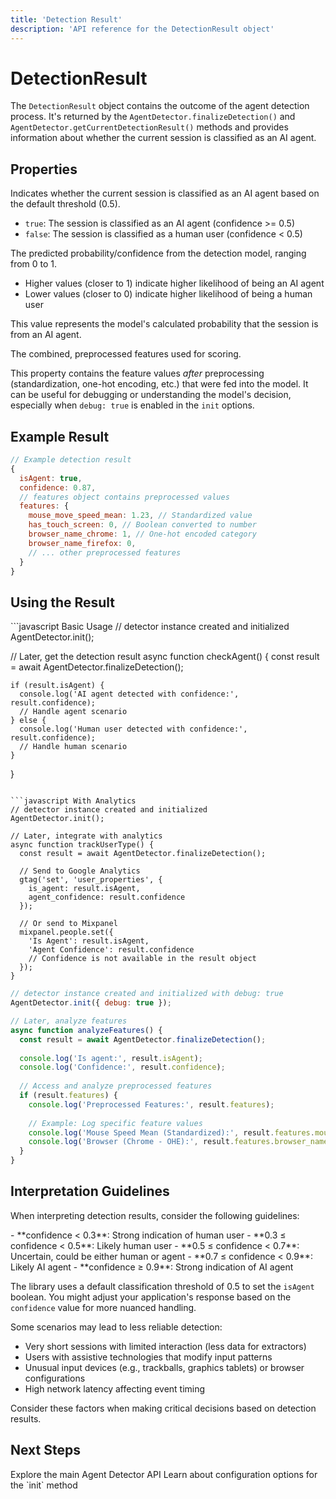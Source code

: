 ```yaml
---
title: 'Detection Result'
description: 'API reference for the DetectionResult object'
---
```


# DetectionResult

The `DetectionResult` object contains the outcome of the agent detection process. It's returned by the `AgentDetector.finalizeDetection()` and `AgentDetector.getCurrentDetectionResult()` methods and provides information about whether the current session is classified as an AI agent.

## Properties

<ResponseField name="isAgent" type="boolean" required>
  Indicates whether the current session is classified as an AI agent based on the default threshold (0.5).
  
  - `true`: The session is classified as an AI agent (confidence >= 0.5)
  - `false`: The session is classified as a human user (confidence < 0.5)
</ResponseField>

<ResponseField name="confidence" type="number" required>
  The predicted probability/confidence from the detection model, ranging from 0 to 1.
  
  - Higher values (closer to 1) indicate higher likelihood of being an AI agent
  - Lower values (closer to 0) indicate higher likelihood of being a human user
  
  This value represents the model's calculated probability that the session is from an AI agent.
</ResponseField>

<ResponseField name="features" type="Record<string, any>" optional>
  The combined, preprocessed features used for scoring.
  
  This property contains the feature values *after* preprocessing (standardization, one-hot encoding, etc.) that were fed into the model.
  It can be useful for debugging or understanding the model's decision, especially when `debug: true` is enabled in the `init` options.
</ResponseField>

## Example Result

```javascript
// Example detection result
{
  isAgent: true,
  confidence: 0.87,
  // features object contains preprocessed values
  features: {
    mouse_move_speed_mean: 1.23, // Standardized value
    has_touch_screen: 0, // Boolean converted to number
    browser_name_chrome: 1, // One-hot encoded category
    browser_name_firefox: 0,
    // ... other preprocessed features
  }
}
```

## Using the Result

<CodeGroup>
  ```javascript Basic Usage
  // detector instance created and initialized
  AgentDetector.init();
  
  // Later, get the detection result
  async function checkAgent() {
    const result = await AgentDetector.finalizeDetection();
    
    if (result.isAgent) {
      console.log('AI agent detected with confidence:', result.confidence);
      // Handle agent scenario
    } else {
      console.log('Human user detected with confidence:', result.confidence);
      // Handle human scenario
    }
  }
  ```
  
  ```javascript With Analytics
  // detector instance created and initialized
  AgentDetector.init();
  
  // Later, integrate with analytics
  async function trackUserType() {
    const result = await AgentDetector.finalizeDetection();
    
    // Send to Google Analytics
    gtag('set', 'user_properties', {
      is_agent: result.isAgent,
      agent_confidence: result.confidence
    });
    
    // Or send to Mixpanel
    mixpanel.people.set({
      'Is Agent': result.isAgent,
      'Agent Confidence': result.confidence
      // Confidence is not available in the result object
    });
  }
  ```
  
  ```javascript Debug Features
  // detector instance created and initialized with debug: true
  AgentDetector.init({ debug: true });
  
  // Later, analyze features
  async function analyzeFeatures() {
    const result = await AgentDetector.finalizeDetection();
    
    console.log('Is agent:', result.isAgent);
    console.log('Confidence:', result.confidence);
    
    // Access and analyze preprocessed features
    if (result.features) {
      console.log('Preprocessed Features:', result.features);
      
      // Example: Log specific feature values
      console.log('Mouse Speed Mean (Standardized):', result.features.mouse_move_speed_mean);
      console.log('Browser (Chrome - OHE):', result.features.browser_name_chrome);
    }
  }
  ```
</CodeGroup>

## Interpretation Guidelines

When interpreting detection results, consider the following guidelines:

<Accordion title="Confidence Thresholds">
  - **confidence < 0.3**: Strong indication of human user
  - **0.3 ≤ confidence < 0.5**: Likely human user
  - **0.5 ≤ confidence < 0.7**: Uncertain, could be either human or agent
  - **0.7 ≤ confidence < 0.9**: Likely AI agent
  - **confidence ≥ 0.9**: Strong indication of AI agent
  
  The library uses a default classification threshold of 0.5 to set the `isAgent` boolean. You might adjust your application's response based on the `confidence` value for more nuanced handling.
</Accordion>

<Accordion title="Edge Cases">
  Some scenarios may lead to less reliable detection:
  
  - Very short sessions with limited interaction (less data for extractors)
  - Users with assistive technologies that modify input patterns
  - Unusual input devices (e.g., trackballs, graphics tablets) or browser configurations
  - High network latency affecting event timing
  
  Consider these factors when making critical decisions based on detection results.
</Accordion>

## Next Steps

<CardGroup cols={2}>
  <Card
    title="Agent Detector"
    icon="magnifying-glass"
    href="/api-reference/agent-detector"
  >
    Explore the main Agent Detector API
  </Card>
  <Card
    title="Configuration"
    icon="gear"
    href="/api-reference/configuration"
  >
    Learn about configuration options for the `init` method
  </Card>
</CardGroup> 